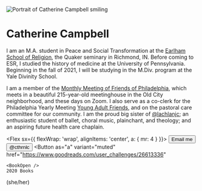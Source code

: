 
<Banner>

<Image
  alt="Portrait of Catherine Campbell smiling"
  src="/portrait.jpg"
  width={1024}
  height={1536}
  layout="responsive"
  priority
/>

<div>

# Catherine Campbell

I am an M.A. student in Peace and Social Transformation at the [Earlham School of Religion](https://esr.earlham.edu), the Quaker seminary in Richmond, IN. Before coming to ESR, I studied the history of medicine at the University of Pennsylvania. Beginning in the fall of 2021, I will be studying in the M.Div. program at the Yale Divinity School.

I am a member of the [Monthly Meeting of Friends of Philadelphia](https://www.fgcquaker.org/cloud/monthly-meeting-friends-philadelphia-arch-street-quakers), which meets in a beautiful 215-year-old meetinghouse in the Old City neighborhood, and these days on Zoom. I also serve as a co-clerk for the Philadelphia Yearly Meeting [Young Adult Friends](https://www.pym.org/young-adult-friends/), and on the pastoral care committee for our community. I am the proud big sister of [@lachlanjc](https://lachlanjc.com); an enthusiastic student of ballet, choral music, plainchant, and theology; and an aspiring future health care chaplain.

<Flex sx={{ flexWrap: 'wrap', alignItems: 'center', a: { mr: 4 } }}>
  <Button as="a" variant="muted" href="mailto:catherine.campbell617@gmail.com">
    <Mail />
    Email me
  </Button>
  <Button as="a" variant="muted" href="https://twitter.com/cthrnlc">
    <Twitter />
    @cthrnlc
  </Button>
  <Button
    as="a"
    variant="muted"
    href="https://www.goodreads.com/user_challenges/26613336"
  >
    <BookOpen />
    2020 Books
  </Button>
  (she/her)
</Flex>

</div>

</Banner>
